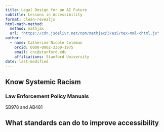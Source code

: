 ```yaml
---
title: Legal Design for an AI Future
subtitle: Lessons in Accessibility
format: clean-revealjs
html-math-method:
  method: mathjax
  url: "https://cdn.jsdelivr.net/npm/mathjax@3/es5/tex-mml-chtml.js"
author:
  - name: Catherine Nicole Coleman
    orcid: 0000-0002-3360-1975
    email: cnc@stanford.edu
    affiliations: Stanford University
date: last-modified
---
```


## Know Systemic Racism

### Law Enforcement Policy Manuals

SB978 and AB481



## What standards can do to improve accessibility

